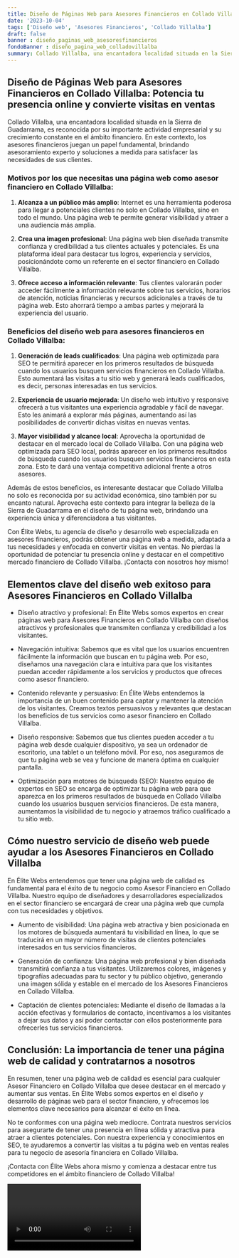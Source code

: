```yaml
---
title: Diseño de Páginas Web para Asesores Financieros en Collado Villalba
date: '2023-10-04'
tags: ['Diseño web', 'Asesores Financieros', 'Collado Villalba']
draft: false
banner : diseño_paginas_web_asesoresfinancieros
fondoBanner : diseño_pagina_web_colladovillalba
summary: Collado Villalba, una encantadora localidad situada en la Sierra de Guadarrama, es reconocida por su importante actividad empresarial y su crecimiento constante en el ámbito financiero. En este contexto, los asesores financieros juegan un papel fundamental, brindando asesoramiento experto y soluciones a medida para satisfacer las necesidades de sus clientes.
---
```


## Diseño de Páginas Web para Asesores Financieros en Collado Villalba: Potencia tu presencia online y convierte visitas en ventas

Collado Villalba, una encantadora localidad situada en la Sierra de Guadarrama, es reconocida por su importante actividad empresarial y su crecimiento constante en el ámbito financiero. En este contexto, los asesores financieros juegan un papel fundamental, brindando asesoramiento experto y soluciones a medida para satisfacer las necesidades de sus clientes.

### Motivos por los que necesitas una página web como asesor financiero en Collado Villalba:

1. **Alcanza a un público más amplio**: Internet es una herramienta poderosa para llegar a potenciales clientes no solo en Collado Villalba, sino en todo el mundo. Una página web te permite generar visibilidad y atraer a una audiencia más amplia.

2. **Crea una imagen profesional**: Una página web bien diseñada transmite confianza y credibilidad a tus clientes actuales y potenciales. Es una plataforma ideal para destacar tus logros, experiencia y servicios, posicionándote como un referente en el sector financiero en Collado Villalba.

3. **Ofrece acceso a información relevante**: Tus clientes valorarán poder acceder fácilmente a información relevante sobre tus servicios, horarios de atención, noticias financieras y recursos adicionales a través de tu página web. Esto ahorrará tiempo a ambas partes y mejorará la experiencia del usuario.

### Beneficios del diseño web para asesores financieros en Collado Villalba:

1. **Generación de leads cualificados**: Una página web optimizada para SEO te permitirá aparecer en los primeros resultados de búsqueda cuando los usuarios busquen servicios financieros en Collado Villalba. Esto aumentará las visitas a tu sitio web y generará leads cualificados, es decir, personas interesadas en tus servicios.

2. **Experiencia de usuario mejorada**: Un diseño web intuitivo y responsive ofrecerá a tus visitantes una experiencia agradable y fácil de navegar. Esto les animará a explorar más páginas, aumentando así las posibilidades de convertir dichas visitas en nuevas ventas.

3. **Mayor visibilidad y alcance local**: Aprovecha la oportunidad de destacar en el mercado local de Collado Villalba. Con una página web optimizada para SEO local, podrás aparecer en los primeros resultados de búsqueda cuando los usuarios busquen servicios financieros en esta zona. Esto te dará una ventaja competitiva adicional frente a otros asesores.

Además de estos beneficios, es interesante destacar que Collado Villalba no solo es reconocida por su actividad económica, sino también por su encanto natural. Aprovecha este contexto para integrar la belleza de la Sierra de Guadarrama en el diseño de tu página web, brindando una experiencia única y diferenciadora a tus visitantes.

Con Élite Webs, tu agencia de diseño y desarrollo web especializada en asesores financieros, podrás obtener una página web a medida, adaptada a tus necesidades y enfocada en convertir visitas en ventas. No pierdas la oportunidad de potenciar tu presencia online y destacar en el competitivo mercado financiero de Collado Villalba. ¡Contacta con nosotros hoy mismo!

<GifSeo />

<Cta />

## Elementos clave del diseño web exitoso para Asesores Financieros en Collado Villalba

- Diseño atractivo y profesional: En Élite Webs somos expertos en crear páginas web para Asesores Financieros en Collado Villalba con diseños atractivos y profesionales que transmiten confianza y credibilidad a los visitantes.

- Navegación intuitiva: Sabemos que es vital que los usuarios encuentren fácilmente la información que buscan en tu página web. Por eso, diseñamos una navegación clara e intuitiva para que los visitantes puedan acceder rápidamente a los servicios y productos que ofreces como asesor financiero.

- Contenido relevante y persuasivo: En Élite Webs entendemos la importancia de un buen contenido para captar y mantener la atención de los visitantes. Creamos textos persuasivos y relevantes que destacan los beneficios de tus servicios como asesor financiero en Collado Villalba.

- Diseño responsive: Sabemos que tus clientes pueden acceder a tu página web desde cualquier dispositivo, ya sea un ordenador de escritorio, una tablet o un teléfono móvil. Por eso, nos aseguramos de que tu página web se vea y funcione de manera óptima en cualquier pantalla.

- Optimización para motores de búsqueda (SEO): Nuestro equipo de expertos en SEO se encarga de optimizar tu página web para que aparezca en los primeros resultados de búsqueda en Collado Villalba cuando los usuarios busquen servicios financieros. De esta manera, aumentamos la visibilidad de tu negocio y atraemos tráfico cualificado a tu sitio web.

## Cómo nuestro servicio de diseño web puede ayudar a los Asesores Financieros en Collado Villalba

En Élite Webs entendemos que tener una página web de calidad es fundamental para el éxito de tu negocio como Asesor Financiero en Collado Villalba. Nuestro equipo de diseñadores y desarrolladores especializados en el sector financiero se encargará de crear una página web que cumpla con tus necesidades y objetivos.

- Aumento de visibilidad: Una página web atractiva y bien posicionada en los motores de búsqueda aumentará tu visibilidad en línea, lo que se traducirá en un mayor número de visitas de clientes potenciales interesados en tus servicios financieros.

- Generación de confianza: Una página web profesional y bien diseñada transmitirá confianza a tus visitantes. Utilizaremos colores, imágenes y tipografías adecuadas para tu sector y tu público objetivo, generando una imagen sólida y estable en el mercado de los Asesores Financieros en Collado Villalba.

- Captación de clientes potenciales: Mediante el diseño de llamadas a la acción efectivas y formularios de contacto, incentivamos a los visitantes a dejar sus datos y así poder contactar con ellos posteriormente para ofrecerles tus servicios financieros.

## Conclusión: La importancia de tener una página web de calidad y contratarnos a nosotros

En resumen, tener una página web de calidad es esencial para cualquier Asesor Financiero en Collado Villalba que desee destacar en el mercado y aumentar sus ventas. En Élite Webs somos expertos en el diseño y desarrollo de páginas web para el sector financiero, y ofrecemos los elementos clave necesarios para alcanzar el éxito en línea.

No te conformes con una página web mediocre. Contrata nuestros servicios para asegurarte de tener una presencia en línea sólida y atractiva para atraer a clientes potenciales. Con nuestra experiencia y conocimientos en SEO, te ayudaremos a convertir las visitas a tu página web en ventas reales para tu negocio de asesoría financiera en Collado Villalba.

¡Contacta con Élite Webs ahora mismo y comienza a destacar entre tus competidores en el ámbito financiero de Collado Villalba!

<Video />

<CtaBot job='Asesores Financieros' city='Collado Villalba'/>

<Gmaps query='Collado Villalba+españa+maps' />